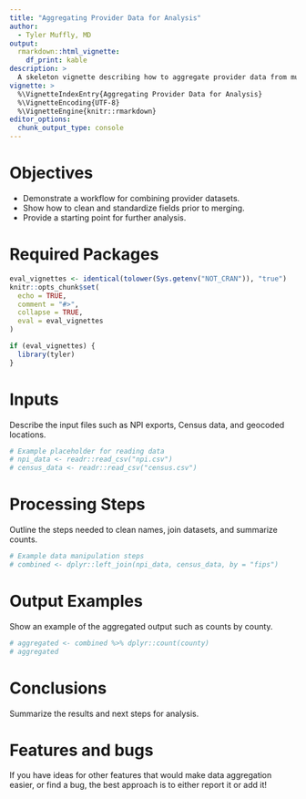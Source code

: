 ```yaml
---
title: "Aggregating Provider Data for Analysis"
author:
  - Tyler Muffly, MD
output:
  rmarkdown::html_vignette:
    df_print: kable
description: >
  A skeleton vignette describing how to aggregate provider data from multiple sources.
vignette: >
  %\VignetteIndexEntry{Aggregating Provider Data for Analysis}
  %\VignetteEncoding{UTF-8}
  %\VignetteEngine{knitr::rmarkdown}
editor_options:
  chunk_output_type: console
---
```


# Objectives

- Demonstrate a workflow for combining provider datasets.
- Show how to clean and standardize fields prior to merging.
- Provide a starting point for further analysis.

# Required Packages

```r
eval_vignettes <- identical(tolower(Sys.getenv("NOT_CRAN")), "true")
knitr::opts_chunk$set(
  echo = TRUE,
  comment = "#>",
  collapse = TRUE,
  eval = eval_vignettes
)

if (eval_vignettes) {
  library(tyler)
}
```

# Inputs

Describe the input files such as NPI exports, Census data, and geocoded locations.

```r
# Example placeholder for reading data
# npi_data <- readr::read_csv("npi.csv")
# census_data <- readr::read_csv("census.csv")
```

# Processing Steps

Outline the steps needed to clean names, join datasets, and summarize counts.

```r
# Example data manipulation steps
# combined <- dplyr::left_join(npi_data, census_data, by = "fips")
```

# Output Examples

Show an example of the aggregated output such as counts by county.

```r
# aggregated <- combined %>% dplyr::count(county)
# aggregated
```

# Conclusions

Summarize the results and next steps for analysis.

# Features and bugs
If you have ideas for other features that would make data aggregation easier, or find a bug, the best approach is to either report it or add it!
